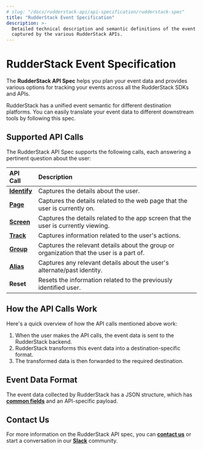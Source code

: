 ```yaml
---
# slug: "/docs/rudderstack-api/api-specification/rudderstack-spec"
title: "RudderStack Event Specification"
description: >-
  Detailed technical description and semantic definitions of the event data
  captured by the various RudderStack APIs.
---
```


# RudderStack Event Specification

The **RudderStack API Spec** helps you plan your event data and provides various options for tracking your events across all the RudderStack SDKs and APIs.

<div class="successBlock">

  RudderStack has a unified event semantic for different destination platforms.
  You can easily translate your event data to different downstream tools by
  following this spec.
</div>

## Supported API Calls

The RudderStack API Spec supports the following calls, each answering a pertinent question about the user:

| **API Call**                                 | **Description**                                                                           |
| :------------------------------------------- | :---------------------------------------------------------------------------------------- |
| [**Identify**](identify/)  | Captures the details about the user.                                                      |
| [**Page**](page/)          | Captures the details related to the web page that the user is currently on.               |
| [**Screen**](screen/)      | Captures the details related to the app screen that the user is currently viewing.        |
| [**Track**](track/)        | Captures information related to the user's actions.                                       |
| [**Group**](group/)        | Captures the relevant details about the group or organization that the user is a part of. |
| [**Alias**](alias/)        | Captures any relevant details about the user's alternate/past identity.                   |
| **Reset**                                    | Resets the information related to the previously identified user.                         |

## How the API Calls Work

Here's a quick overview of how the API calls mentioned above work:

1. When the user makes the API calls, the event data is sent to the RudderStack backend.
2. RudderStack transforms this event data into a destination-specific format.
3. The transformed data is then forwarded to the required destination.

## Event Data Format

The event data collected by RudderStack has a JSON structure, which has [**common fields**](common-fields/) and an API-specific payload.

## Contact Us

For more information on the RudderStack API spec, you can [**contact us**](mailto:%20docs@rudderstack.com) or start a conversation in our [**Slack**](https://rudderstack.com/join-rudderstack-slack-community) community.
